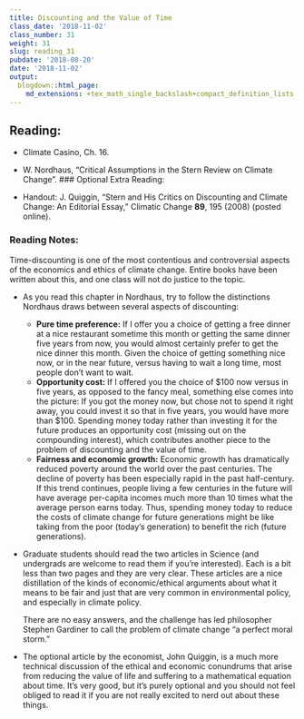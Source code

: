 ```yaml
---
title: Discounting and the Value of Time
class_date: '2018-11-02'
class_number: 31
weight: 31
slug: reading_31
pubdate: '2018-08-20'
date: '2018-11-02'
output:
  blogdown::html_page:
    md_extensions: +tex_math_single_backslash+compact_definition_lists
---
```

## Reading:

* Climate Casino, Ch. 16.
* W. Nordhaus, "Critical Assumptions in the Stern Review on Climate Change".
### Optional Extra Reading:

* Handout: J. Quiggin, "Stern and His Critics on Discounting and Climate Change: An Editorial Essay," Climatic Change **89**, 195 (2008) (posted online).

### Reading Notes:

Time-discounting is one of the most contentious and controversial aspects of the economics and ethics of climate change. Entire books have been written about this, and one class will not do justice to the topic.

* As you read this chapter in Nordhaus, try to follow the distinctions Nordhaus draws between several aspects of discounting:

    * **Pure time preference:** If I offer you a choice of getting a free dinner at a nice restaurant sometime this month or getting the same dinner five years from now, you would almost certainly prefer to get the nice dinner this month. Given the choice of getting something nice now, or in the near future, versus having to wait a long time, most people don't want to wait.
    * **Opportunity cost:** If I offered you the choice of $100 now versus in five years, as opposed to the fancy meal, something else comes into the picture: If you got the money now, but chose not to spend it right away, you could invest it so that in five years, you would have more than $100. Spending money today rather than investing it for the future produces an opportunity cost (missing out on the compounding interest), which contributes another piece to the problem of discounting and the value of time.
    * **Fairness and economic growth:** Economic growth has dramatically reduced poverty around the world over the past centuries. The decline of poverty has been especially rapid in the past half-century. If this trend continues, people living a few centuries in the future will have average per-capita incomes much more than 10 times what the average person earns today. Thus, spending money today to reduce the costs of climate change for future generations might be like taking from the poor (today's generation) to benefit the rich (future generations).

* Graduate students should read the two articles in Science (and undergrads are welcome to read them if you're interested). Each is a bit less than two pages and they are very clear. These articles are a nice distillation of the kinds of economic/ethical arguments about what it means to be fair and just that are very common in environmental policy, and especially in climate policy.

    There are no easy answers, and the challenge has led philosopher Stephen Gardiner to call the problem of climate change "a perfect moral storm."
* The optional article by the economist, John Quiggin, is a much more technical discussion of the ethical and economic conundrums that arise from reducing the value of life and suffering to a mathematical equation about time. It's very good, but it's purely optional and you should not feel obliged to read it if you are not really excited to nerd out about these things.
